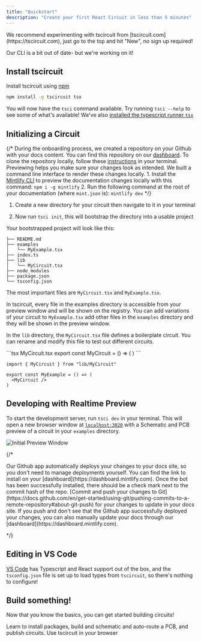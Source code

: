 ```yaml
---
title: "Quickstart"
description: "Create your first React Circuit in less than 5 minutes"
---
```


<Info>
  We recommend experimenting with tscircuit from [tscircuit.com](https://tscircuit.com), just go to the top and hit "New", no sign up required!

  Our CLI is a bit out of date- but we're working on it!
</Info>

## Install tscircuit

Install tscircuit using [npm](https://nodejs.org/en/learn/getting-started/an-introduction-to-the-npm-package-manager)

```bash
npm install -g tscircuit tsx
```

You will now have the `tsci` command available. Try running `tsci --help` to see
some of what's available! We've also [installed the typescript runner `tsx`](https://github.com/privatenumber/tsx)

## Initializing a Circuit

{/* <AccordionGroup>
<Accordion icon="github" title="Clone your docs locally">
During the onboarding process, we created a repository on your Github with
your docs content. You can find this repository on our
[dashboard](https://dashboard.mintlify.com). To clone the repository
locally, follow these
[instructions](https://docs.github.com/en/repositories/creating-and-managing-repositories/cloning-a-repository)
in your terminal.
</Accordion>
<Accordion icon="rectangle-terminal" title="Preview changes">
Previewing helps you make sure your changes look as intended. We built a
command line interface to render these changes locally. 1. Install the
[Mintlify CLI](https://www.npmjs.com/package/mintlify) to preview the
documentation changes locally with this command: ``` npm i -g mintlify ```
2. Run the following command at the root of your documentation (where
`mint.json` is): ``` mintlify dev ```
</Accordion>
</AccordionGroup> */}

1. Create a new directory for your circuit then navigate to it in your terminal

2. Now run `tsci init`, this will bootstrap the directory into a usable project

Your bootstrapped project will look like this:

```
├── README.md
├── examples
│   └── MyExample.tsx
├── index.ts
├── lib
│   └── MyCircuit.tsx
├── node_modules
├── package.json
└── tsconfig.json
```

The most important files are `MyCircuit.tsx` and `MyExample.tsx`.

In tscircuit, every file in the examples directory is accessible from your preview window and
will be shown on the registry. You can add variations of your circuit to
`MyExample.tsx` add other files in the `examples` directory and they will be
shown in the preview window.

In the `lib` directory, the `MyCircuit.tsx` file defines a boilerplate circuit.
You can rename and modify this file to test out different circuits.

<CodeGroup>
  ```tsx MyCircuit.tsx
  export const MyCircuit = () => (
    <resistor
      resistance="10kohm"
      name="R1"
      footprint="0805"
    />
  )
  ```

  ```tsx MyExample.tsx
  import { MyCircuit } from "lib/MyCircuit"

  export const MyExample = () => (
    <MyCircuit />
  )
  ```
</CodeGroup>

## Developing with Realtime Preview

To start the development server, run `tsci dev` in your terminal. This will open
a new browser window at [`localhost:3020`](http://localhost:3020) with a Schematic and PCB preview of a circuit in your
`examples` directory.

![Initial Preview Window](/images/preview-window-initial.png)

{/* <AccordionGroup>

<Accordion icon="message-bot" title="Install our Github app">
Our Github app automatically deploys your changes to your docs site, so you
don't need to manage deployments yourself. You can find the link to install on
your [dashboard](https://dashboard.mintlify.com). Once the bot has been
successfully installed, there should be a check mark next to the commit hash
of the repo.
</Accordion>
<Accordion icon="rocket" title="Push your changes">
[Commit and push your changes to
Git](https://docs.github.com/en/get-started/using-git/pushing-commits-to-a-remote-repository#about-git-push)
for your changes to update in your docs site. If you push and don't see that
the Github app successfully deployed your changes, you can also manually
update your docs through our [dashboard](https://dashboard.mintlify.com).
</Accordion>

</AccordionGroup> */}

## Editing in VS Code

[VS Code](https://code.visualstudio.com/)  has Typescript and React support out
of the box, and the `tsconfig.json` file is set up to load types from `tscircuit`,
so there's nothing to configure!

## Build something!

Now that you know the basics, you can get started building circuits!

<CardGroup>
  <Card title="Tutorial: Blinking LED Circuit" icon="square-code" href="/tutorials/blinking-led-circuit">
    Learn to install packages, build and schematic and auto-route a PCB, and publish circuits.
  </Card>

  <Card title="Playground" icon="code" href="https://tscircuit.com/playground">
    Use tscircuit in your browser
  </Card>
</CardGroup>
